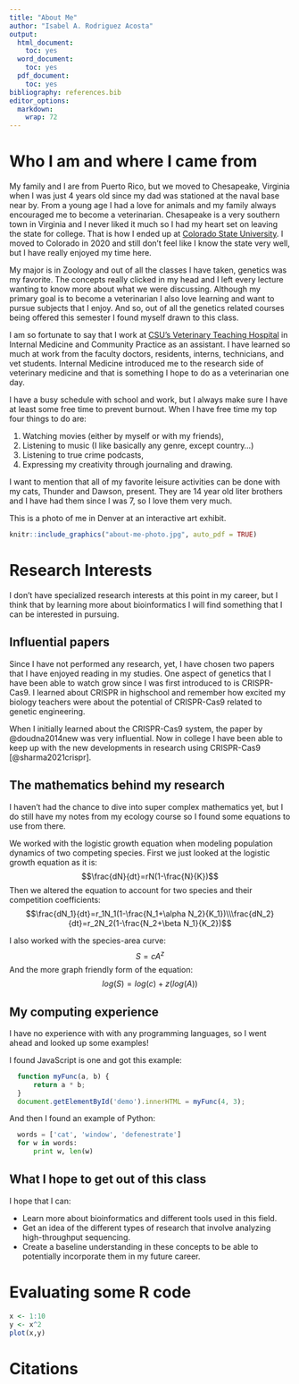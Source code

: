 ```yaml
---
title: "About Me"
author: "Isabel A. Rodriguez Acosta"
output:
  html_document:
    toc: yes
  word_document:
    toc: yes
  pdf_document:
    toc: yes
bibliography: references.bib
editor_options: 
  markdown: 
    wrap: 72
---
```


# Who I am and where I came from

My family and I are from Puerto Rico, but we moved to Chesapeake,
Virginia when I was just 4 years old since my dad was stationed at the
naval base near by. From a young age I had a love for animals and my
family always encouraged me to become a veterinarian. Chesapeake is a
very southern town in Virginia and I never liked it much so I had my
heart set on leaving the state for college. That is how I ended up at
[Colorado State University](https://www.colostate.edu/). I moved to
Colorado in 2020 and still don't feel like I know the state very well,
but I have really enjoyed my time here.

My major is in Zoology and out of all the classes I have taken, genetics
was my favorite. The concepts really clicked in my head and I left every
lecture wanting to know more about what we were discussing. Although my
primary goal is to become a veterinarian I also love learning and want
to pursue subjects that I enjoy. And so, out of all the genetics related
courses being offered this semester I found myself drawn to this class.

I am so fortunate to say that I work at [CSU's Veterinary Teaching
Hospital](https://vetmedbiosci.colostate.edu/vth/) in Internal Medicine
and Community Practice as an assistant. I have learned so much at work
from the faculty doctors, residents, interns, technicians, and vet
students. Internal Medicine introduced me to the research side of
veterinary medicine and that is something I hope to do as a veterinarian
one day.

I have a busy schedule with school and work, but I always make sure I
have at least some free time to prevent burnout. When I have free time
my top four things to do are:

1.  Watching movies (either by myself or with my friends),
2.  Listening to music (I like basically any genre, except country...)
3.  Listening to true crime podcasts,
4.  Expressing my creativity through journaling and drawing.

I want to mention that all of my favorite leisure activities can be done
with my cats, Thunder and Dawson, present. They are 14 year old liter
brothers and I have had them since I was 7, so I love them very much.

This is a photo of me in Denver at an interactive art exhibit.

```r
knitr::include_graphics("about-me-photo.jpg", auto_pdf = TRUE)
```

# Research Interests

I don't have specialized research interests at this point in my career,
but I think that by learning more about bioinformatics I will find
something that I can be interested in pursuing.

## Influential papers

Since I have not performed any research, yet, I have chosen two papers
that I have enjoyed reading in my studies. One aspect of genetics that I
have been able to watch grow since I was first introduced to is
CRISPR-Cas9. I learned about CRISPR in highschool and remember how
excited my biology teachers were about the potential of CRISPR-Cas9
related to genetic engineering.

When I initially learned about the CRISPR-Cas9 system, the paper by
@doudna2014new was very influential. Now in college I have been able to
keep up with the new developments in research using CRISPR-Cas9
[@sharma2021crispr].

## The mathematics behind my research

I haven't had the chance to dive into super complex mathematics yet, but I do still have my notes from my ecology course so I found some equations to use from there. 

We worked with the logistic growth equation when modeling population dynamics of two competing species. First we just looked at the logistic growth equation as it is:
$$\frac{dN}{dt}=rN(1-\frac{N}{K})$$
Then we altered the equation to account for two species and their competition coefficients:
$$\frac{dN_1}{dt}=r_1N_1(1-\frac{N_1+\alpha N_2}{K_1})\\\frac{dN_2}{dt}=r_2N_2(1-\frac{N_2+\beta N_1}{K_2})$$

I also worked with the species-area curve:
$$S=cA^z$$
And the more graph friendly form of the equation:
$$log (S)=log(c) +z (log(A))$$

## My computing experience

I have no experience with with any programming languages, so I went ahead and looked up some examples!

I found JavaScript is one and got this example:
```JavaScript
  function myFunc(a, b) {
      return a * b;
  }
  document.getElementById('demo').innerHTML = myFunc(4, 3);
```
And then I found an example of Python:
```Python
  words = ['cat', 'window', 'defenestrate']
  for w in words:
      print w, len(w)
```
## What I hope to get out of this class

I hope that I can:

-   Learn more about bioinformatics and different tools used in this field.
-   Get an idea of the different types of research that involve analyzing high-throughput sequencing.
-  Create a baseline understanding in these concepts to be able to potentially incorporate them in my future career. 

# Evaluating some R code

```r
x <- 1:10
y <- x^2
plot(x,y)
```

# Citations
